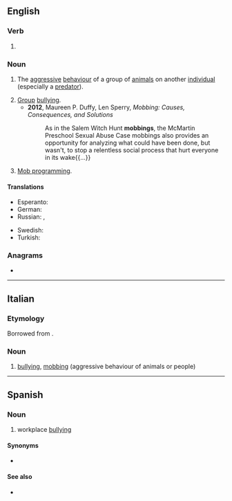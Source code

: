 {{also|Mobbing}}
==English==

===Verb===
{{head|en|present participle}}

# {{inflection of|mob||pres|part|lang=en}}

===Noun===
{{en-noun|~}}
{{wikipedia}}

# {{lb|en|biology}} The [[aggressive]] [[behaviour]] of a group of [[animal]]s on another [[individual]] (especially a [[predator]]).
# [[group|Group]] [[bullying]].
#* '''2012''', Maureen P. Duffy, Len Sperry, ''Mobbing: Causes, Consequences, and Solutions''
#*: As in the Salem Witch Hunt '''mobbings''', the McMartin Preschool Sexual Abuse Case mobbings also provides{{SIC}} an opportunity for analyzing what could have been done, but wasn't, to stop a relentless social process that hurt everyone in its wake{{...}}
# {{lb|en|software engineering}} [[mob programming|Mob programming]].

====Translations====
{{trans-top|group bullying}}
* Esperanto: {{t|eo|ĉikanado}}
* German: {{t+|de|Mobbing|n}}
* Russian: {{t+|ru|тра́вля|f}}, {{t+|ru|мо́ббинг|m}}
{{trans-mid}}
* Swedish: {{t+|sv|mobbning|c}}
* Turkish: {{t+|tr|bezdiri}}
{{trans-bottom}}

===Anagrams===
* {{anagrams|en|bombing}}

----

==Italian==

===Etymology===
Borrowed from {{bor|it|en|mobbing}}.

===Noun===
{{head|it|noun|g=m|invariable}}

# [[bullying]], [[#English|mobbing]] (aggressive behaviour of animals or people)

----

==Spanish==

===Noun===
{{wikipedia|lang=es}}
{{es-noun|m|-}}

# workplace [[bullying]]

====Synonyms====
* {{l|es|acoso laboral}}

====See also====
* {{l|es|bullying}}